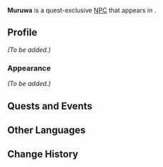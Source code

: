 {{Meta
<!-- Remove this template after adding the missing info -->
|missing_NPC_profile  = yes
}}
{{Character Infobox
|type             = Quest NPC
|image            = NPC Muruwa.png
|realname         = <!-- Optional, if different from in-game name -->
|deceased         = <!-- Past (for deceased prior to events of the game) or free response -->
|region           = Sumeru
|location         = Sumeru
|affiliation      = The Eremites
|title            = Eremite Mercenary

|ancestry         = <!-- Clan/family -->
|father           = 
|mother           = 
|spouse           = 
|sibling          = 
|child            = 
|relative         = 

|voiceEN          = 
|voiceCN          = 
|voiceJP          = 
|dialoguereward   = 
}}
'''Muruwa''' is a quest-exclusive [[NPC]] that appears in {{Quest|The Trail of the God of Wisdom}}.

==Profile==
<!-- Detailed story/lore information goes here. -->
''(To be added.)''

===Appearance===
<!-- Keep appearance section short and concise. Limit to 2 paragraphs with 3-4 sentences each. -->
''(To be added.)''

==Quests and Events==
{{Quests and Events}}
<!--
==Trivia==
* 
-->
==Other Languages==
{{Other Languages
|default_hidden = 1
|en      = Muruwa
|zhs     = 木鲁瓦
|zhs_rm  = Mùlǔwǎ
|zht     = 木魯瓦
|zht_rm  = Mùlǔwǎ
|ja      = ムルワ
|ja_rm   = Muruwa
|ko      = 무루와
|es      = Muruwa
|fr      = Muruwa
|ru      = Мурува
|th      = Muruwa
|vi      = Muruwa
|de      = Muruwa
|id      = Muruwa
|pt      = Muruwa
|tr      = Muruwa
|it      = Muruwa
}}

==Change History==
{{Change History|3.0}}
<!--
==References==
{{Reflist}}
-->